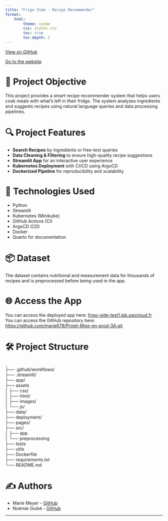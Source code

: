 ```yaml
---
title: "Frigo Vide - Recipe Recommender"
format:
    html:
        theme: cosmo
        css: styles.css
        toc: true
        toc-depth: 2
---
```


[View on GitHub](https://github.com/marie678/Projet-Mise-en-prod-3A.git){.btn .btn-primary}

::: {.text-center .mb-4}
<a href="https://frigo-vide-test1.lab.sspcloud.fr" target="_blank" class="btn btn-dark">Go to the website</a>
:::

# 🎯 Project Objective

This project provides a smart recipe recommender system that helps users cook meals with what's left in their fridge. The system analyzes ingredients and suggests recipes using natural language queries and data processing pipelines.


# 🔍 Project Features

- **Search Recipes** by ingredients or free-text queries
- **Data Cleaning & Filtering** to ensure high-quality recipe suggestions
- **Streamlit App** for an interactive user experience
- **Kubernetes Deployment** with CI/CD using ArgoCD
- **Dockerized Pipeline** for reproducibility and scalability

# 🚀 Technologies Used

- Python
- Streamlit
- Kubernetes (Minikube)
- GitHub Actions (CI)
- ArgoCD (CD)
- Docker
- Quarto for documentation

# 📦 Dataset

The dataset contains nutritional and measurement data for thousands of recipes and is preprocessed before being used in the app.

# 🌐 Access the App

You can access the deployed app here: [frigo-vide-test1.lab.sspcloud.fr](https://frigo-vide-test1.lab.sspcloud.fr) \
You can access the GitHub repository here: [https://github.com/marie678/Projet-Mise-en-prod-3A.git](https://github.com/marie678/Projet-Mise-en-prod-3A.git)

# 🛠️ Project Structure

. \
├── .github/workflows/ \
├── .streamlit/ \
├── app/ \
├── assets \
│    ├── css/ \
│    ├── html/ \
│    ├── images/ \
│    └── js/ \
├── data/ \
├── deployment/ \
├── pages/ \
├── src/ \
│    ├── app \
│    └── preprocessing \
├── tests \
├── utils \
├── Dockerfile \
├── requirements.txt \
└── README.md

# ✍️ Authors

- Marie Meyer – [GitHub](https://github.com/marie678)
- Noémie Guibé - [GitHub](https://github.com/nguibe)

---

